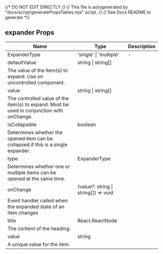 
{/* DO NOT EDIT DIRECTLY */}
{/* This file is autogenerated by "docs/script/generatePropsTables.mjs" script. */}
{/* See Docs README to generate */}


## expander Props

| Name | Type | Description |
| ---- | ---- | ----------- |
| ExpanderType | 'single' &#124; 'multiple' | - |
| defaultValue | string &#124; string[] | 
The value of the item(s) to expand.  Use on uncontrolled component. |
| value | string &#124; string[] | 
The controlled value of the item(s) to expand. Must be used in conjunction with onChange. |
| isCollapsible | boolean | 
Determines whether the opened item can be collapsed if this is a single expander. |
| type | ExpanderType | 
Determines whether one or multiple items can be opened at the same time. |
| onChange | (value?: string &#124; string[]) =&#62; void | 
Event handler called when the expanded state of an item changes |
| title | React.ReactNode | 
The content of the heading. |
| value | string | 
A unique value for the item. |
